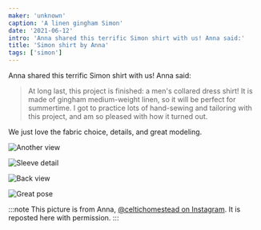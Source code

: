 ```yaml
---
maker: 'unknown'
caption: 'A linen gingham Simon'
date: '2021-06-12'
intro: 'Anna shared this terrific Simon shirt with us! Anna said:'
title: 'Simon shirt by Anna'
tags: ['simon']
---
```


<!-- truncate -->

Anna shared this terrific Simon shirt with us! Anna said:

> At long last, this project is finished: a men's collared dress shirt! It is made of gingham medium-weight linen, so it will be perfect for summertime. I got to practice lots of hand-sewing and tailoring with this project, and am so pleased with how it turned out.

We just love the fabric choice, details, and great modeling.

![Another view](https://posts.freesewing.org/uploads/simon_by_anna_simonbyanna2_84b96ee631.jpg)

![Sleeve detail](https://posts.freesewing.org/uploads/simon_by_anna_simonbyanna3_688a2f44f4.jpg)

![Back view](https://posts.freesewing.org/uploads/simon_by_anna_simonbyanna4_76ca2eb0db.jpg)

![Great pose](https://posts.freesewing.org/uploads/simon_by_anna_simonbyanna5_60bec0d002.jpg)

:::note
This picture is from Anna, [@celtichomestead on
Instagram](https://www.instagram.com/celtichomestead/). It is reposted here
with permission.
:::
